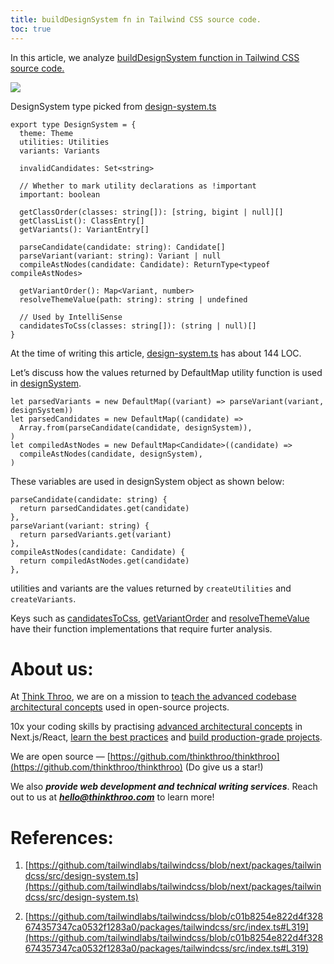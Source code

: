 ```yaml
---
title: buildDesignSystem fn in Tailwind CSS source code.
toc: true
---
```


In this article, we analyze [buildDesignSystem function in Tailwind CSS source code.](https://github.com/tailwindlabs/tailwindcss/blob/next/packages/tailwindcss/src/design-system.ts#L36)

![](https://miro.medium.com/v2/resize:fit:875/1*OcKTGhnCYia7TSxHpMGHsg.png)

DesignSystem type picked from [design-system.ts](https://github.com/tailwindlabs/tailwindcss/blob/next/packages/tailwindcss/src/design-system.ts#L36)

```plaintext
export type DesignSystem = {
  theme: Theme
  utilities: Utilities
  variants: Variants

  invalidCandidates: Set<string>

  // Whether to mark utility declarations as !important
  important: boolean

  getClassOrder(classes: string[]): [string, bigint | null][]
  getClassList(): ClassEntry[]
  getVariants(): VariantEntry[]

  parseCandidate(candidate: string): Candidate[]
  parseVariant(variant: string): Variant | null
  compileAstNodes(candidate: Candidate): ReturnType<typeof compileAstNodes>

  getVariantOrder(): Map<Variant, number>
  resolveThemeValue(path: string): string | undefined

  // Used by IntelliSense
  candidatesToCss(classes: string[]): (string | null)[]
}
```

At the time of writing this article, [design-system.ts](https://github.com/tailwindlabs/tailwindcss/blob/next/packages/tailwindcss/src/design-system.ts#L36) has about 144 LOC.

Let’s discuss how the values returned by DefaultMap utility function is used in [designSystem](https://github.com/tailwindlabs/tailwindcss/blob/next/packages/tailwindcss/src/design-system.ts#L48).

```plaintext
let parsedVariants = new DefaultMap((variant) => parseVariant(variant, designSystem))
let parsedCandidates = new DefaultMap((candidate) =>
  Array.from(parseCandidate(candidate, designSystem)),
)
let compiledAstNodes = new DefaultMap<Candidate>((candidate) =>
  compileAstNodes(candidate, designSystem),
)
```

These variables are used in designSystem object as shown below:

```plaintext
parseCandidate(candidate: string) {
  return parsedCandidates.get(candidate)
},
parseVariant(variant: string) {
  return parsedVariants.get(variant)
},
compileAstNodes(candidate: Candidate) {
  return compiledAstNodes.get(candidate)
},
```

utilities and variants are the values returned by `createUtilities` and `createVariants`.

Keys such as [candidatesToCss](https://github.com/tailwindlabs/tailwindcss/blob/next/packages/tailwindcss/src/design-system.ts#L56C5-L56C20), [getVariantOrder](https://github.com/tailwindlabs/tailwindcss/blob/next/packages/tailwindcss/src/design-system.ts#L97) and [resolveThemeValue](https://github.com/tailwindlabs/tailwindcss/blob/next/packages/tailwindcss/src/design-system.ts#L122) have their function implementations that require furter analysis.

# **About us:**

At [Think Throo](https://thinkthroo.com/), we are on a mission to [teach the advanced codebase architectural concepts](https://app.thinkthroo.com/architecture) used in open-source projects.

10x your coding skills by practising [advanced architectural concepts](https://app.thinkthroo.com/architecture) in Next.js/React, [learn the best practices](https://app.thinkthroo.com/best-practices) and [build production-grade projects](https://app.thinkthroo.com/production-grade-projects).

We are open source — [https://github.com/thinkthroo/thinkthroo](https://github.com/thinkthroo/thinkthroo) (Do give us a star!)

We also ***provide web development and technical writing services***. Reach out to us at ***hello@thinkthroo.com*** to learn more!

# **References:**

1. [https://github.com/tailwindlabs/tailwindcss/blob/next/packages/tailwindcss/src/design-system.ts](https://github.com/tailwindlabs/tailwindcss/blob/next/packages/tailwindcss/src/design-system.ts)
    
2. [https://github.com/tailwindlabs/tailwindcss/blob/c01b8254e822d4f328674357347ca0532f1283a0/packages/tailwindcss/src/index.ts#L319](https://github.com/tailwindlabs/tailwindcss/blob/c01b8254e822d4f328674357347ca0532f1283a0/packages/tailwindcss/src/index.ts#L319)
    

[  
](https://medium.com/tag/javascript?source=post_page-----dc5c2c6036a1--------------------------------)
